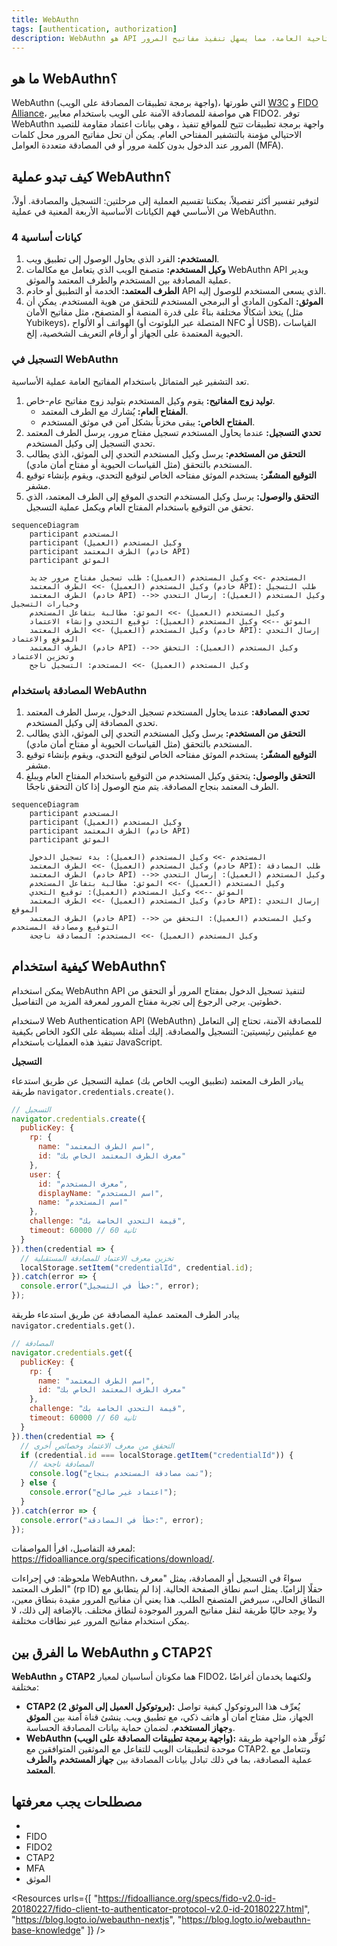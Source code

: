 ```yaml
---
title: WebAuthn
tags: [authentication, authorization]
description: WebAuthn هو API للوصول إلى بيانات الاعتماد المفتاحية العامة، مما يسهل تنفيذ مفاتيح المرور (passkeys).
---
```


## ما هو WebAuthn؟

WebAuthn (واجهة برمجة تطبيقات المصادقة على الويب)، التي طورتها [W3C](https://www.w3.org/) و [FIDO Alliance](https://fidoalliance.org/)، هي مواصفة للمصادقة الآمنة على الويب باستخدام معايير FIDO2. توفر WebAuthn واجهة برمجة تطبيقات تتيح للمواقع تنفيذ <Ref slug="passkey" />، وهي بيانات اعتماد مقاومة للتصيد الاحتيالي مؤمنة بالتشفير المفتاحي العام. يمكن أن تحل مفاتيح المرور محل كلمات المرور عند الدخول بدون كلمة مرور أو في المصادقة متعددة العوامل (MFA).

## كيف تبدو عملية WebAuthn؟

لتوفير تفسير أكثر تفصيلاً، يمكننا تقسيم العملية إلى مرحلتين: التسجيل والمصادقة. أولاً، من الأساسي فهم الكيانات الأساسية الأربعة المعنية في عملية WebAuthn.

### 4 كيانات أساسية

1. **المستخدم:** الفرد الذي يحاول الوصول إلى تطبيق ويب.
2. **وكيل المستخدم:** متصفح الويب الذي يتعامل مع مكالمات WebAuthn API ويدير عملية المصادقة بين المستخدم والطرف المعتمد والموثق.
3. **الطرف المعتمد:** الخدمة أو التطبيق أو خادم API الذي يسعى المستخدم للوصول إليه.
4. **الموثق:** المكون المادي أو البرمجي المستخدم للتحقق من هوية المستخدم. يمكن أن يتخذ أشكالًا مختلفة بناءً على قدرة المنصة أو المتصفح، مثل مفاتيح الأمان (مثل Yubikeys)، الهواتف أو الألواح (المتصلة عبر البلوتوث أو NFC أو USB)، القياسات الحيوية المعتمدة على الجهاز أو أرقام التعريف الشخصية، إلخ.

### التسجيل في WebAuthn

تعد التشفير غير المتماثل باستخدام المفاتيح العامة عملية الأساسية.

1. **توليد زوج المفاتيح:**
يقوم وكيل المستخدم بتوليد زوج مفاتيح عام-خاص. 
    - **المفتاح العام:** يُشارك مع الطرف المعتمد.
    - **المفتاح الخاص:** يبقى مخزناً بشكل آمن في موثق المستخدم.
2. **تحدي التسجيل:**
عندما يحاول المستخدم تسجيل مفتاح مرور، يرسل الطرف المعتمد تحدي التسجيل إلى وكيل المستخدم.
3. **التحقق من المستخدم:**
يرسل وكيل المستخدم التحدي إلى الموثق، الذي يطالب المستخدم بالتحقق (مثل القياسات الحيوية أو مفتاح أمان مادي).
4. **التوقيع المشفّر:**
يستخدم الموثق مفتاحه الخاص لتوقيع التحدي، ويقوم بإنشاء توقيع مشفر.
5. **التحقق والوصول:**
يرسل وكيل المستخدم التحدي الموقع إلى الطرف المعتمد، الذي تحقق من التوقيع باستخدام المفتاح العام ويكمل عملية التسجيل.

```mermaid
sequenceDiagram
	participant المستخدم
	participant وكيل المستخدم (العميل)
	participant الطرف المعتمد (خادم API) 
	participant الموثق

	المستخدم ->> وكيل المستخدم (العميل): طلب تسجيل مفتاح مرور جديد
	وكيل المستخدم (العميل) ->> الطرف المعتمد (خادم API): طلب التسجيل
	الطرف المعتمد (خادم API) -->> وكيل المستخدم (العميل): إرسال التحدي وخيارات التسجيل
	وكيل المستخدم (العميل) ->> الموثق: مطالبة بتفاعل المستخدم
	الموثق -->> وكيل المستخدم (العميل): توقيع التحدي وإنشاء الاعتماد
	وكيل المستخدم (العميل) ->> الطرف المعتمد (خادم API): إرسال التحدي الموقع والاعتماد
	الطرف المعتمد (خادم API) -->> وكيل المستخدم (العميل): التحقق وتخزين الاعتماد
	وكيل المستخدم (العميل) ->> المستخدم: التسجيل ناجح
```

### المصادقة باستخدام WebAuthn

1. **تحدي المصادقة:**
عندما يحاول المستخدم تسجيل الدخول، يرسل الطرف المعتمد تحدي المصادقة إلى وكيل المستخدم.
2. **التحقق من المستخدم:**
يرسل وكيل المستخدم التحدي إلى الموثق، الذي يطالب المستخدم بالتحقق (مثل القياسات الحيوية أو مفتاح أمان مادي).
3. **التوقيع المشفّر:**
يستخدم الموثق مفتاحه الخاص لتوقيع التحدي، ويقوم بإنشاء توقيع مشفر.
4. **التحقق والوصول:**
يتحقق وكيل المستخدم من التوقيع باستخدام المفتاح العام ويبلغ الطرف المعتمد بنجاح المصادقة. يتم منح الوصول إذا كان التحقق ناجحًا.

```mermaid
sequenceDiagram
	participant المستخدم
	participant وكيل المستخدم (العميل)
	participant الطرف المعتمد (خادم API)
	participant الموثق

	المستخدم ->> وكيل المستخدم (العميل): بدء تسجيل الدخول
	وكيل المستخدم (العميل) ->> الطرف المعتمد (خادم API): طلب المصادقة
	الطرف المعتمد (خادم API) -->> وكيل المستخدم (العميل): إرسال التحدي
	وكيل المستخدم (العميل) ->> الموثق: مطالبة بتفاعل المستخدم
	الموثق -->> وكيل المستخدم (العميل): توقيع التحدي
	وكيل المستخدم (العميل) ->> الطرف المعتمد (خادم API): إرسال التحدي الموقع
	الطرف المعتمد (خادم API) -->> وكيل المستخدم (العميل): التحقق من التوقيع ومصادقة المستخدم
	وكيل المستخدم (العميل) ->> المستخدم: المصادقة ناجحة
```

## كيفية استخدام WebAuthn؟

يمكن استخدام WebAuthn API لتنفيذ تسجيل الدخول بمفتاح المرور أو التحقق من خطوتين. يرجى الرجوع إلى تجربة مفتاح المرور لمعرفة المزيد من التفاصيل.

لاستخدام Web Authentication API (WebAuthn) للمصادقة الآمنة، تحتاج إلى التعامل مع عمليتين رئيسيتين: التسجيل والمصادقة. إليك أمثلة بسيطة على الكود الخاص بكيفية تنفيذ هذه العمليات باستخدام JavaScript.

**التسجيل**

يبادر الطرف المعتمد (تطبيق الويب الخاص بك) عملية التسجيل عن طريق استدعاء طريقة `navigator.credentials.create()`.

```jsx
// التسجيل
navigator.credentials.create({
  publicKey: {
    rp: {
      name: "اسم الطرف المعتمد",
      id: "معرف الطرف المعتمد الخاص بك"
    },
    user: {
      id: "معرف المستخدم",
      displayName: "اسم المستخدم",
      name: "اسم المستخدم"
    },
    challenge: "قيمة التحدي الخاصة بك",
    timeout: 60000 // 60 ثانية
  }
}).then(credential => {
  // تخزين معرف الاعتماد للمصادقة المستقبلية
  localStorage.setItem("credentialId", credential.id);
}).catch(error => {
  console.error("خطأ في التسجيل:", error);
});
```

يبادر الطرف المعتمد عملية المصادقة عن طريق استدعاء طريقة `navigator.credentials.get()`.

```jsx
// المصادقة
navigator.credentials.get({
  publicKey: {
    rp: {
      name: "اسم الطرف المعتمد",
      id: "معرف الطرف المعتمد الخاص بك"
    },
    challenge: "قيمة التحدي الخاصة بك",
    timeout: 60000 // 60 ثانية
  }
}).then(credential => {
  // التحقق من معرف الاعتماد وخصائص أخرى
  if (credential.id === localStorage.getItem("credentialId")) {
    // المصادقة ناجحة
    console.log("تمت مصادقة المستخدم بنجاح");
  } else {
    console.error("اعتماد غير صالح");
  }
}).catch(error => {
  console.error("خطأ في المصادقة:", error);
});
```

لمعرفة التفاصيل، اقرأ المواصفات: https://fidoalliance.org/specifications/download/.

ملحوظة: في إجراءات WebAuthn، سواءً في التسجيل أو المصادقة، يمثل "معرف الطرف المعتمد" (rp ID) حقلًا إلزاميًا. يمثل اسم نطاق الصفحة الحالية. إذا لم يتطابق مع النطاق الحالي، سيرفض المتصفح الطلب. هذا يعني أن مفاتيح المرور مقيدة بنطاق معين، ولا يوجد حاليًا طريقة لنقل مفاتيح المرور الموجودة لنطاق مختلف. بالإضافة إلى ذلك، لا يمكن استخدام مفاتيح المرور عبر نطاقات مختلفة. 

## ما الفرق بين WebAuthn و CTAP2؟

**WebAuthn** و **CTAP2** هما مكونان أساسيان لمعيار FIDO2، ولكنهما يخدمان أغراضًا مختلفة:

- **CTAP2 (بروتوكول العميل إلى الموثق 2):** يُعرِّف هذا البروتوكول كيفية تواصل الجهاز، مثل مفتاح أمان أو هاتف ذكي، مع تطبيق ويب. ينشئ قناة آمنة بين **الموثق** و**جهاز المستخدم**، لضمان حماية بيانات المصادقة الحساسة.
- **WebAuthn (واجهة برمجة تطبيقات المصادقة على الويب):** تُوَفِّر هذه الواجهة طريقة موحدة لتطبيقات الويب للتفاعل مع الموثقين المتوافقين مع CTAP2. وتتعامل مع عملية المصادقة، بما في ذلك تبادل بيانات المصادقة بين **جهاز المستخدم** و**الطرف المعتمد**.

## مصطلحات يجب معرفتها

- <Ref slug="passkey" />
- FIDO
- FIDO2
- CTAP2
- MFA
- الموثق

<Resources
  urls={[
    "https://fidoalliance.org/specs/fido-v2.0-id-20180227/fido-client-to-authenticator-protocol-v2.0-id-20180227.html",
    "https://blog.logto.io/webauthn-nextjs",
    "https://blog.logto.io/webauthn-base-knowledge"
  ]}
/>